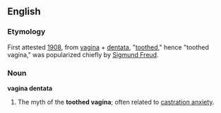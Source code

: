 ==English==
===Etymology===
First attested [[w:1908|1908]], from {{L.}} [[vagina]] + [[dentata]], "[[toothed]]," hence "toothed vagina," was popularized chiefly by [[w:Sigmund Freud|Sigmund Freud]].

===Noun===
'''vagina dentata''' {{wikipedia}}
#The myth of the '''toothed vagina'''; often related to [[castration anxiety]].